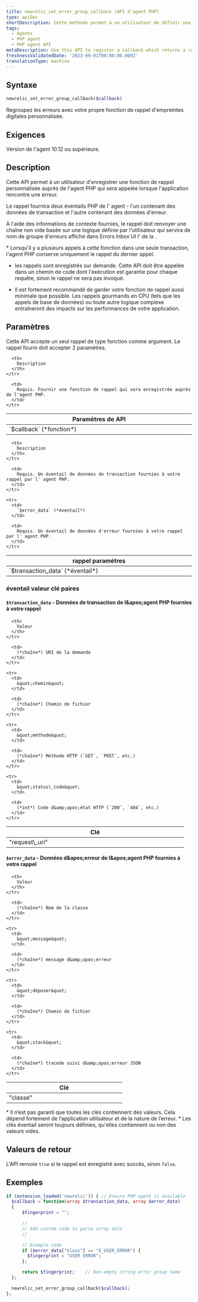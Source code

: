 ```yaml
---
title: newrelic_set_error_group_callback (API d'agent PHP)
type: apiDoc
shortDescription: Cette méthode permet à un utilisateur de définir une fonction de rappel personnalisée pour générer des noms de groupes d'erreurs.
tags:
  - Agents
  - PHP agent
  - PHP agent API
metaDescription: Use this API to register a callback which returns a custom error group name.
freshnessValidatedDate: '2023-09-01T00:00:00.000Z'
translationType: machine
---
```


## Syntaxe

```php
newrelic_set_error_group_callback($callback)
```

Regroupez les erreurs avec votre propre fonction de rappel d'empreintes digitales personnalisée.

## Exigences

Version de l'agent 10.12 ou supérieure.

## Description

Cette API permet à un utilisateur d'enregistrer une fonction de rappel personnalisée auprès de l'agent PHP qui sera appelée lorsque l'application rencontre une erreur.

Le rappel fournira deux éventails PHP de l' agent - l'un contenant des données de transaction et l'autre contenant des données d'erreur.

À l'aide des informations de contexte fournies, le rappel doit renvoyer une chaîne non vide basée sur une logique définie par l'utilisateur qui servira de nom de groupe d'erreurs affiché dans Errors Inbox UI l' de la .

<Callout variant="important">
  * Lorsqu'il y a plusieurs appels à cette fonction dans une seule transaction, l'agent PHP conserve uniquement le rappel du dernier appel.

  * les rappels sont enregistrés sur demande. Cette API doit être appelée dans un chemin de code dont l'exécution est garantie pour chaque requête, sinon le rappel ne sera pas invoqué.

  * Il est fortement recommandé de garder votre fonction de rappel aussi minimale que possible. Les rappels gourmands en CPU (tels que les appels de base de données) ou toute autre logique complexe entraîneront des impacts sur les performances de votre application.
</Callout>

## Paramètres

Cette API accepte un seul rappel de type fonction comme argument. Le rappel fourni doit accepter 2 paramètres.

<table>
  <thead>
    <tr>
      <th width="25%">
        Paramètres de API
      </th>

      <th>
        Description
      </th>
    </tr>
  </thead>

  <tbody>
    <tr>
      <td>
        `$callback` (*fonction*)
      </td>

      <td>
        Requis. Fournir une fonction de rappel qui sera enregistrée auprès de l'agent PHP.
      </td>
    </tr>
  </tbody>
</table>

<table>
  <thead>
    <tr>
      <th width="25%">
        rappel paramètres
      </th>

      <th>
        Description
      </th>
    </tr>
  </thead>

  <tbody>
    <tr>
      <td>
        `$transaction_data` (*éventail*)
      </td>

      <td>
        Requis. Un éventail de données de transaction fournies à votre rappel par l' agent PHP.
      </td>
    </tr>

    <tr>
      <td>
        `$error_data` (*éventail*)
      </td>

      <td>
        Requis. Un éventail de données d'erreur fournies à votre rappel par l' agent PHP.
      </td>
    </tr>
  </tbody>
</table>

### éventail valeur clé paires

#### `$transaction_data` - Données de transaction de l&amp;apos;agent PHP fournies à votre rappel

<table>
  <thead>
    <tr>
      <th width="25%">
        Clé
      </th>

      <th>
        Valeur
      </th>
    </tr>
  </thead>

  <tbody>
    <tr>
      <td>
        &quot;request\_uri&quot;
      </td>

      <td>
        (*chaîne*) URI de la demande
      </td>
    </tr>

    <tr>
      <td>
        &quot;chemin&quot;
      </td>

      <td>
        (*chaîne*) Chemin de fichier
      </td>
    </tr>

    <tr>
      <td>
        &quot;méthode&quot;
      </td>

      <td>
        (*chaîne*) Méthode HTTP (`GET`, `POST`, etc.)
      </td>
    </tr>

    <tr>
      <td>
        &quot;status\_code&quot;
      </td>

      <td>
        (*int*) Code d&amp;apos;état HTTP (`200`, `404`, etc.)
      </td>
    </tr>
  </tbody>
</table>

#### `$error_data` - Données d&amp;apos;erreur de l&amp;apos;agent PHP fournies à votre rappel

<table>
  <thead>
    <tr>
      <th width="25%">
        Clé
      </th>

      <th>
        Valeur
      </th>
    </tr>
  </thead>

  <tbody>
    <tr>
      <td>
        &quot;classe&quot;
      </td>

      <td>
        (*chaîne*) Nom de la classe
      </td>
    </tr>

    <tr>
      <td>
        &quot;message&quot;
      </td>

      <td>
        (*chaîne*) message d&amp;apos;erreur
      </td>
    </tr>

    <tr>
      <td>
        &quot;déposer&quot;
      </td>

      <td>
        (*chaîne*) Chemin de fichier
      </td>
    </tr>

    <tr>
      <td>
        &quot;stack&quot;
      </td>

      <td>
        (*chaîne*) tracede suivi d&amp;apos;erreur JSON
      </td>
    </tr>
  </tbody>
</table>

<Callout variant="important">
  * Il n’est pas garanti que toutes les clés contiennent des valeurs. Cela dépend fortement de l’application utilisateur et de la nature de l’erreur.
  * Les clés éventail seront toujours définies, qu'elles contiennent ou non des valeurs vides.
</Callout>

## Valeurs de retour

L'API renvoie `true` si le rappel est enregistré avec succès, sinon `false`.

## Exemples

```php
if (extension_loaded('newrelic')) { // Ensure PHP agent is available
  $callback = function(array $transaction_data, array $error_data)
  {
      $fingerprint = "";

      //
      // Add custom code to parse array data
      //

      // Example code
      if ($error_data["klass"] == "E_USER_ERROR") {
        $fingerprint = "USER ERROR";
      };

      return $fingerprint;    // Non-empty string error group name
  };

  newrelic_set_error_group_callback($callback);
};
```
